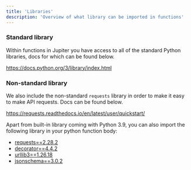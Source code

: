 ```yaml
---
title: 'Libraries'
description: 'Overview of what library can be imported in functions'
---
```

### Standard library

Within functions in Jupiter you have access to all of the standard Python libraries, docs for which can be found below.

https://docs.python.org/3/library/index.html

### Non-standard library

We also include the non-standard `requests` library in order to make it easy to make API requests. Docs can be found below.

https://requests.readthedocs.io/en/latest/user/quickstart/


Apart from built-in library coming with Python 3.9, you can also import the following library in your python function body:

- [requests==2.28.2](https://pypi.org/project/requests/2.28.2/)
- [decorator==4.4.2](https://pypi.org/project/decorator/4.4.2/)
- [urllib3==1.26.18](https://pypi.org/project/urllib3/1.26.18/)
- [jsonschema==3.0.2](https://pypi.org/project/jsonschema/3.0.2/)
